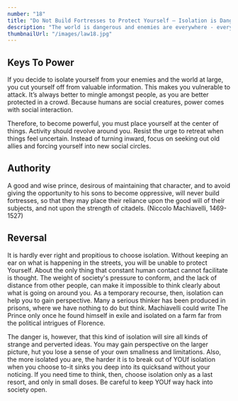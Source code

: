 ```yaml
---
number: "18"
title: "Do Not Build Fortresses to Protect Yourself – Isolation is Dangerous"
description: "The world is dangerous and enemies are everywhere - everyone has to protect themselves. A fortress seems the safest. But isolation exposes you to more dangers than it protects you from-it cuts you off from valuable information, it makes you conspicuous and an easy target. Better to circulate among people, find allies, mingle. You are shielded from your enemies by the crowd."
thumbnailUrl: "/images/law18.jpg"
---
```


## Keys To Power

If you decide to isolate yourself from your enemies and the world at large, you cut yourself off from valuable information. This makes you vulnerable to attack. It’s always better to mingle amongst people, as you are better protected in a crowd. Because humans are social creatures, power comes with social interaction.

Therefore, to become powerful, you must place yourself at the center of things. Activity should revolve around you. Resist the urge to retreat when things feel uncertain. Instead of turning inward, focus on seeking out old allies and forcing yourself into new social circles.

## Authority

A good and wise prince, desirous of maintaining that character, and to avoid giving the opportunity to his sons to become oppressive, will never build fortresses, so that they may place their reliance upon the good will of their subjects, and not upon the strength of citadels. (Niccolo Machiavelli, 1469-1527)

## Reversal

It is hardly ever right and propitious to choose isolation. Without keeping an ear on what is happening in the streets, you will be unable to protect Yourself. About the only thing that constant human contact cannot facilitate is thought. The weight of society's pressure to conform, and the lack of distance from other people, can make it impossible to think clearly about what is going on around you. As a temporary recourse, then, isolation can help you to gain perspective. Many a serious thinker has been produced in prisons, where we have nothing to do but think. Machiavelli could write The Prince only once he found himself in exile and isolated on a farm far from the political intrigues of Florence.

The danger is, however, that this kind of isolation will sire all kinds of strange and perverted ideas. You may gain perspective on the larger picture, hut you lose a sense of your own smallness and limitations. Also, the more isolated you are, the harder it is to break out of YOUf isolation when you choose to-it sinks you deep into its quicksand without your noticing. If you need time to think, then, choose isolation only as a last resort, and only in small doses. Be careful to keep YOUf way hack into society open.
